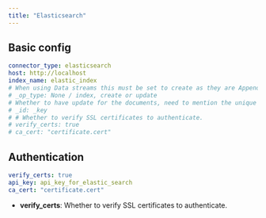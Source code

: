 ```yaml
---
title: "Elasticsearch"
---
```


## Basic config

```yaml
connector_type: elasticsearch
host: http://localhost
index_name: elastic_index
# When using Data streams this must be set to create as they are Append-only indexes
# _op_type: None / index, create or update
# Whether to have update for the documents, need to mention the unique key field in the document as _id
# _id: _key
# # Whether to verify SSL certificates to authenticate.
# verify_certs: true
# ca_cert: "certificate.cert"
```

## Authentication

```yaml
verify_certs: true
api_key: api_key_for_elastic_search
ca_cert: "certificate.cert"
```

- **verify_certs**: Whether to verify SSL certificates to authenticate.
